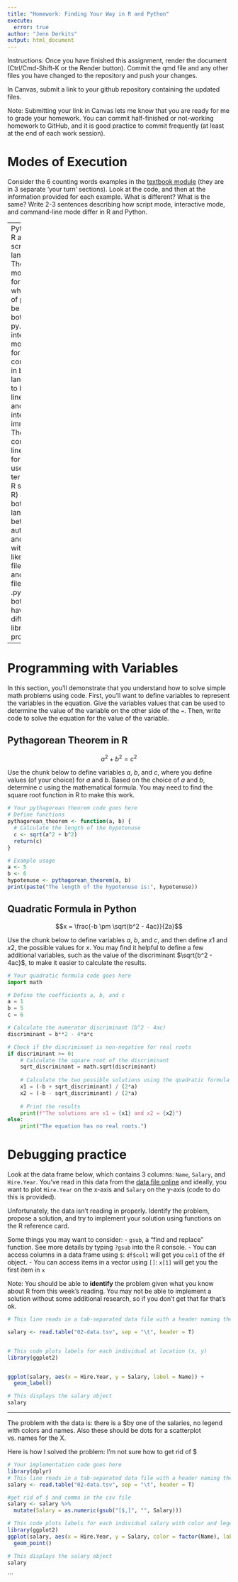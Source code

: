 ---
title: "Homework: Finding Your Way in R and Python"
execute:
  error: true
author: "Jenn Derkits"
output: html_document
---

Instructions: Once you have finished this assignment, render the document (Ctrl/Cmd-Shift-K or the Render button). Commit the qmd file and any other files you have changed to the repository and push your changes.

In Canvas, submit a link to your github repository containing the updated files. 

Note: Submitting your link in Canvas lets me know that you are ready for me to grade your homework. You can commit half-finished or not-working homework to GitHub, and it is good practice to commit frequently (at least at the end of each work session). 

# Modes of Execution

Consider the 6 counting words examples in the [textbook module](https://srvanderplas.github.io/stat-computing-r-python/part-tools/04-scripts-notebooks.html#a-short-history-of-talking-to-computers) (they are in 3 separate 'your turn' sections). Look at the code, and then at the information provided for each example. What is different? What is the same? Write 2-3 sentences describing how script mode, interactive mode, and command-line mode differ in R and Python.

---
Python and R are both scripting languages. The script mode allows for the whole thing of parts to be run..for both R and py. The interactive mode allows for commands in both languages to be run line by line and the user interacts immediately. The command line mode for both uses just the terminal (no R studio for R) and for both languages is better for automation and running with servers like HCC. R files have .R and Python files have .py. They both also have different libraries and programs....

---


# Programming with Variables

In this section, you'll demonstrate that you understand how to solve simple math problems using code. First, you'll want to define variables to represent the variables in the equation. Give the variables values that can be used to determine the value of the variable on the other side of the `=`. Then, write code to solve the equation for the value of the variable. 

## Pythagorean Theorem in R

$$a^2 + b^2 = c^2$$

Use the chunk below to define variables $a$, $b$, and $c$, where you define values (of your choice) for $a$ and $b$. Based on the choice of $a$ and $b$, determine $c$ using the mathematical formula. You may need to find the square root function in R to make this work.

```{r pythagorean-theorem-r}
# Your pythagorean theorem code goes here
# Define functions
pythagorean_theorem <- function(a, b) {
  # Calculate the length of the hypotenuse
  c <- sqrt(a^2 + b^2)
  return(c)
}

# Example usage
a <- 5
b <- 6
hypotenuse <- pythagorean_theorem(a, b)
print(paste("The length of the hypotenuse is:", hypotenuse))


```

## Quadratic Formula in Python

$$x = \frac{-b \pm \sqrt{b^2 - 4ac}}{2a}$$

Use the chunk below to define variables $a$, $b$, and $c$, and then define $x1$ and $x2$, the possible values for $x$. You may find it helpful to define a few additional variables, such as the value of the discriminant $\sqrt{b^2 - 4ac}$, to make it easier to calculate the results. 

```{python quad-formula-py}
# Your quadratic formula code goes here
import math

# Define the coefficients a, b, and c
a = 1
b = 5
c = 6

# Calculate the numerator discriminant (b^2 - 4ac)
discriminant = b**2 - 4*a*c

# Check if the discriminant is non-negative for real roots
if discriminant >= 0:
    # Calculate the square root of the discriminant
    sqrt_discriminant = math.sqrt(discriminant)
    
    # Calculate the two possible solutions using the quadratic formula
    x1 = (-b + sqrt_discriminant) / (2*a)
    x2 = (-b - sqrt_discriminant) / (2*a)
    
    # Print the results
    print(f"The solutions are x1 = {x1} and x2 = {x2}")
else:
    print("The equation has no real roots.")

```

# Debugging practice

Look at the data frame below, which contains 3 columns: `Name`, `Salary`, and `Hire.Year`. You've read in this data from the [data file online](https://github.com/unl-statistics/stat850/blob/main/homework/02-data.tsv) and ideally, you want to plot `Hire.Year` on the x-axis and `Salary` on the y-axis (code to do this is provided).

Unfortunately, the data isn't reading in properly. Identify the problem, propose a solution, and try to implement your solution using functions on the R reference card.

Some things you may want to consider: - `gsub`, a "find and replace" function. See more details by typing `?gsub` into the R console. - You can access columns in a data frame using `$`: `df$col1` will get you `col1` of the `df` object. - You can access items in a vector using `[]`: `x[1]` will get you the first item in `x`

Note: You should be able to **identify** the problem given what you know about R from this week's reading. You may not be able to implement a solution without some additional research, so if you don't get that far that's ok.

```{r}
# This line reads in a tab-separated data file with a header naming the columns

salary <- read.table("02-data.tsv", sep = "\t", header = T)


# This code plots labels for each individual at location (x, y)
library(ggplot2)


ggplot(salary, aes(x = Hire.Year, y = Salary, label = Name)) + 
  geom_label()

# This displays the salary object
salary
```

------------------------------------------------------------------------

The problem with the data is: there is a $by one of the salaries, no legend with colors and names. Also these should be dots for a scatterplot vs. names for the X.

Here is how I solved the problem: I'm not sure how to get rid of $

```{r cleaning-the-data-r}
# Your implementation code goes here
library(dplyr)
# This line reads in a tab-separated data file with a header naming the columns
salary <- read.table("02-data.tsv", sep = "\t", header = T)

#get rid of $ and comma in the csv file
salary <- salary %>%
  mutate(Salary = as.numeric(gsub("[$,]", "", Salary)))

# This code plots labels for each individual salary with color and legend (x, y)
library(ggplot2)
ggplot(salary, aes(x = Hire.Year, y = Salary, color = factor(Name), label = Name)) + 
  geom_point()

# This displays the salary object
salary
```

```
